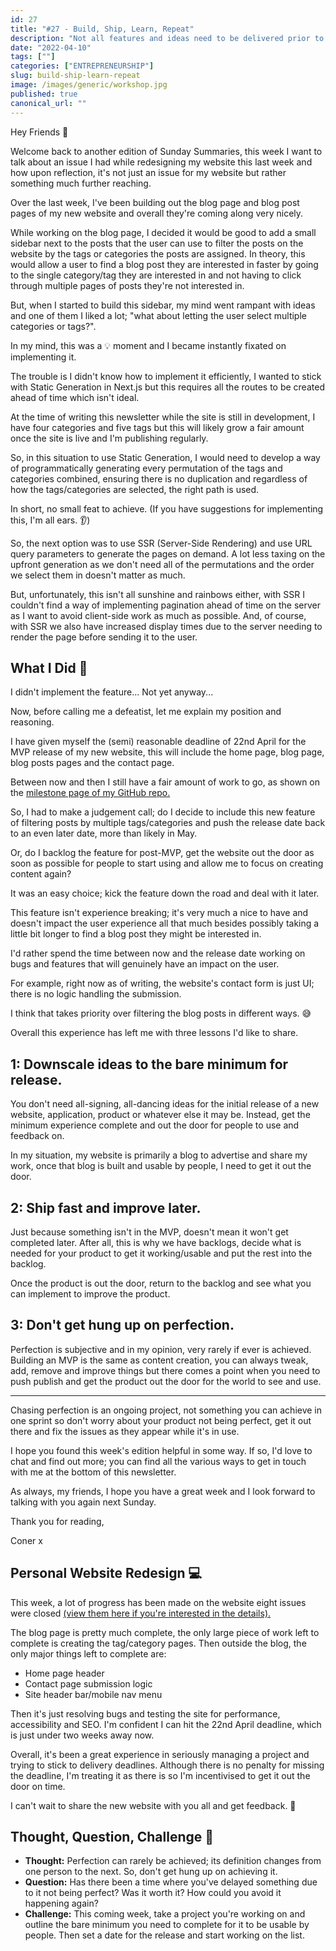 ```yaml
---
id: 27
title: "#27 - Build, Ship, Learn, Repeat"
description: "Not all features and ideas need to be delivered prior to a product going live. This week I grapple with this exact thought while working on my website."
date: "2022-04-10"
tags: [""]
categories: ["ENTREPRENEURSHIP"]
slug: build-ship-learn-repeat
image: /images/generic/workshop.jpg
published: true
canonical_url: ""
---
```


Hey Friends 👋

Welcome back to another edition of Sunday Summaries, this week I want to talk about an issue I had while redesigning my website this last week and how upon reflection, it's not just an issue for my website but rather something much further reaching.

Over the last week, I've been building out the blog page and blog post pages of my new website and overall they're coming along very nicely.

While working on the blog page, I decided it would be good to add a small sidebar next to the posts that the user can use to filter the posts on the website by the tags or categories the posts are assigned. In theory, this would allow a user to find a blog post they are interested in faster by going to the single category/tag they are interested in and not having to click through multiple pages of posts they're not interested in.

But, when I started to build this sidebar, my mind went rampant with ideas and one of them I liked a lot; "what about letting the user select multiple categories or tags?".

In my mind, this was a 💡 moment and I became instantly fixated on implementing it.

The trouble is I didn't know how to implement it efficiently, I wanted to stick with Static Generation in Next.js but this requires all the routes to be created ahead of time which isn't ideal.

At the time of writing this newsletter while the site is still in development, I have four categories and five tags but this will likely grow a fair amount once the site is live and I'm publishing regularly.

So, in this situation to use Static Generation, I would need to develop a way of programmatically generating every permutation of the tags and categories combined, ensuring there is no duplication and regardless of how the tags/categories are selected, the right path is used.

In short, no small feat to achieve. (If you have suggestions for implementing this, I'm all ears. 👂)

So, the next option was to use SSR (Server-Side Rendering) and use URL query parameters to generate the pages on demand. A lot less taxing on the upfront generation as we don't need all of the permutations and the order we select them in doesn't matter as much.

But, unfortunately, this isn't all sunshine and rainbows either, with SSR I couldn't find a way of implementing pagination ahead of time on the server as I want to avoid client-side work as much as possible. And, of course, with SSR we also have increased display times due to the server needing to render the page before sending it to the user.

## What I Did 💭

I didn't implement the feature... Not yet anyway...

Now, before calling me a defeatist, let me explain my position and reasoning.

I have given myself the (semi) reasonable deadline of 22nd April for the MVP release of my new website, this will include the home page, blog page, blog posts pages and the contact page.

Between now and then I still have a fair amount of work to go, as shown on the [milestone page of my GitHub repo.](https://github.com/conermurphy/conermurphy.com/milestone/1)

So, I had to make a judgement call; do I decide to include this new feature of filtering posts by multiple tags/categories and push the release date back to an even later date, more than likely in May.

Or, do I backlog the feature for post-MVP, get the website out the door as soon as possible for people to start using and allow me to focus on creating content again?

It was an easy choice; kick the feature down the road and deal with it later.

This feature isn't experience breaking; it's very much a nice to have and doesn't impact the user experience all that much besides possibly taking a little bit longer to find a blog post they might be interested in.

I'd rather spend the time between now and the release date working on bugs and features that will genuinely have an impact on the user.

For example, right now as of writing, the website's contact form is just UI; there is no logic handling the submission.

I think that takes priority over filtering the blog posts in different ways. 😅

Overall this experience has left me with three lessons I'd like to share.

## 1: Downscale ideas to the bare minimum for release.

You don't need all-signing, all-dancing ideas for the initial release of a new website, application, product or whatever else it may be. Instead, get the minimum experience complete and out the door for people to use and feedback on.

In my situation, my website is primarily a blog to advertise and share my work, once that blog is built and usable by people, I need to get it out the door.

## 2: Ship fast and improve later.

Just because something isn't in the MVP, doesn't mean it won't get completed later. After all, this is why we have backlogs, decide what is needed for your product to get it working/usable and put the rest into the backlog.

Once the product is out the door, return to the backlog and see what you can implement to improve the product.

## 3: Don't get hung up on perfection.

Perfection is subjective and in my opinion, very rarely if ever is achieved. Building an MVP is the same as content creation, you can always tweak, add, remove and improve things but there comes a point when you need to push publish and get the product out the door for the world to see and use.

---

Chasing perfection is an ongoing project, not something you can achieve in one sprint so don't worry about your product not being perfect, get it out there and fix the issues as they appear while it's in use.

I hope you found this week's edition helpful in some way. If so, I'd love to chat and find out more; you can find all the various ways to get in touch with me at the bottom of this newsletter.

As always, my friends, I hope you have a great week and I look forward to talking with you again next Sunday.

Thank you for reading,

Coner x

## Personal Website Redesign 💻

This week, a lot of progress has been made on the website eight issues were closed [(view them here if you're interested in the details).](https://github.com/conermurphy/conermurphy.com/issues?q=is%3Aissue+sort%3Aupdated-desc+is%3Aclosed)

The blog page is pretty much complete, the only large piece of work left to complete is creating the tag/category pages. Then outside the blog, the only major things left to complete are:

- Home page header
- Contact page submission logic
- Site header bar/mobile nav menu

Then it's just resolving bugs and testing the site for performance, accessibility and SEO. I'm confident I can hit the 22nd April deadline, which is just under two weeks away now.

Overall, it's been a great experience in seriously managing a project and trying to stick to delivery deadlines. Although there is no penalty for missing the deadline, I'm treating it as there is so I'm incentivised to get it out the door on time.

I can't wait to share the new website with you all and get feedback. 🙌

## Thought, Question, Challenge 🤔

- **Thought:** Perfection can rarely be achieved; its definition changes from one person to the next. So, don't get hung up on achieving it.
- **Question:** Has there been a time where you've delayed something due to it not being perfect? Was it worth it? How could you avoid it happening again?
- **Challenge:** This coming week, take a project you're working on and outline the bare minimum you need to complete for it to be usable by people. Then set a date for the release and start working on the list.

